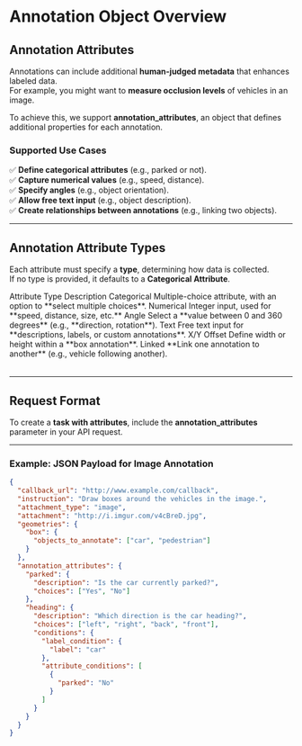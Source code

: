 
# **Annotation Object Overview**

## **Annotation Attributes**

Annotations can include additional **human-judged metadata** that enhances labeled data.  
For example, you might want to **measure occlusion levels** of vehicles in an image.

To achieve this, we support **annotation_attributes**, an object that defines additional properties for each annotation.

### **Supported Use Cases**

✅ **Define categorical attributes** (e.g., parked or not).  
✅ **Capture numerical values** (e.g., speed, distance).  
✅ **Specify angles** (e.g., object orientation).  
✅ **Allow free text input** (e.g., object description).  
✅ **Create relationships between annotations** (e.g., linking two objects).

---

## **Annotation Attribute Types**

Each attribute must specify a **type**, determining how data is collected.  
If no type is provided, it defaults to a **Categorical Attribute**.

<div style={{ marginTop: "1.5rem" }}>
  <Table>
    <thead>
      <Table.Tr>
        <Table.Th>Attribute Type</Table.Th>
        <Table.Th>Description</Table.Th>
      </Table.Tr>
    </thead>
    <tbody>
      <Table.Tr>
        <Table.Td>Categorical</Table.Td>
        <Table.Td>
          Multiple-choice attribute, with an option to **select multiple
          choices**.
        </Table.Td>
      </Table.Tr>
      <Table.Tr>
        <Table.Td>Numerical</Table.Td>
        <Table.Td>
          Integer input, used for **speed, distance, size, etc.**
        </Table.Td>
      </Table.Tr>
      <Table.Tr>
        <Table.Td>Angle</Table.Td>
        <Table.Td>
          Select a **value between 0 and 360 degrees** (e.g., **direction,
          rotation**).
        </Table.Td>
      </Table.Tr>
      <Table.Tr>
        <Table.Td>Text</Table.Td>
        <Table.Td>
          Free text input for **descriptions, labels, or custom annotations**.
        </Table.Td>
      </Table.Tr>
      <Table.Tr>
        <Table.Td>X/Y Offset</Table.Td>
        <Table.Td>Define width or height within a **box annotation**.</Table.Td>
      </Table.Tr>
      <Table.Tr>
        <Table.Td>Linked</Table.Td>
        <Table.Td>
          **Link one annotation to another** (e.g., vehicle following another).
        </Table.Td>
      </Table.Tr>
    </tbody>
  </Table>
</div>

---

## **Request Format**

To create a **task with attributes**, include the **annotation_attributes** parameter in your API request.

---

### **Example: JSON Payload for Image Annotation**

```json filename="/tasks/imageannotation.json"
{
  "callback_url": "http://www.example.com/callback",
  "instruction": "Draw boxes around the vehicles in the image.",
  "attachment_type": "image",
  "attachment": "http://i.imgur.com/v4cBreD.jpg",
  "geometries": {
    "box": {
      "objects_to_annotate": ["car", "pedestrian"]
    }
  },
  "annotation_attributes": {
    "parked": {
      "description": "Is the car currently parked?",
      "choices": ["Yes", "No"]
    },
    "heading": {
      "description": "Which direction is the car heading?",
      "choices": ["left", "right", "back", "front"],
      "conditions": {
        "label_condition": {
          "label": "car"
        },
        "attribute_conditions": [
          {
            "parked": "No"
          }
        ]
      }
    }
  }
}
```
